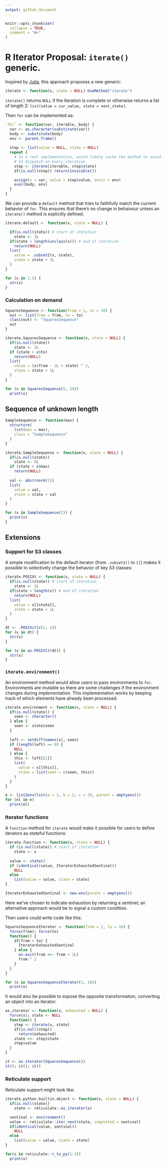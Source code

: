 ```yaml
---
output: github_document
---
```


<!-- README.md is generated from README.Rmd. Please edit that file -->

```r
knitr::opts_chunk$set(
  collapse = TRUE,
  comment = "#>"
)
```

# R Iterator Proposal: `iterate()` generic.

Inspired by
[Julia](https://docs.julialang.org/en/v1/manual/interfaces/#man-interface-iteration),
this approach proposes a new generic:

```r
iterate <- function(x, state = NULL) UseMethod("iterate")
```

`iterate()` returns `NULL` if the iteration is complete or otherwise
returns a list of length 2:
`list(value = cur_value, state = next_state)`.

Then `for` can be implemented as:

```r
`for` <- function(var, iterable, body) {
  var <- as.character(substitute(var))
  body <- substitute(body)
  env <- parent.frame()
  
  step <- list(value = NULL, state = NULL)
  repeat {
    # In a real implementation, would likely cache the method to avoid 
    # S3 dispatch on every iteration
    step <- iterate(iterable, step$state)
    if(is.null(step)) return(invisible())

    assign(x = var, value = step$value, envir = env)
    eval(body, env)
  }
}
```

We can provide a `default` method that tries to faithfully match the
current behavior of `for`. This ensures that there's no change in
behaivour unless an `iterate()` method is explicitly defined.

```r
iterate.default <- function(x, state = NULL) {

  if(is.null(state)) # start of iteration
    state <- 1L
  if(state > length(unclass(x))) # end of iteration
    return(NULL)
  list(
    value = .subset2(x, state), 
    state = state + 1L
  )
}

for (x in 1:5) {
  str(x)
}
```

### Calculation on demand

```r
SquaresSequence <- function(from = 1, to = 10) {
  out <- list(from = from, to = to)
  class(out) <- "SquaresSequence"
  out
}

iterate.SquaresSequence <- function(x, state = NULL) {
  if(is.null(state))
    state <- 1L
  if (state > x$to)
    return(NULL)
  list(
    value = (x$from - 1L + state) ^ 2, 
    state = state + 1L
  )
}

for (x in SquaresSequence(5, 10))
  print(x)
```

## Sequence of unknown length

```r
SampleSequence <- function(max) {
  structure(
    list(max = max),
    class = "SampleSequence"
  )
}

iterate.SampleSequence <- function(x, state = NULL) {
  if(is.null(state))
    state <- 0L
  if (state > x$max)
    return(NULL)
  
  val <- abs(rnorm(1))
  list(
    value = val, 
    state = state + val
  )
}

for (x in SampleSequence(2)) {
  print(x)
}
```

## Extensions

### Support for S3 classes

A simple modification to the default iterator (from `.subset2()` to
`[[`) makes it possible to selectively change the behavior of key S3
classes:

```r
iterate.POSIXt <- function(x, state = NULL) {
  if(is.null(state)) # start of iteration
    state <- 1L
  if(state > length(x)) # end of iteration
    return(NULL)
  list(
    value = x[[state]], 
    state = state + 1L
  )
}

dt <- .POSIXct(c(1, 2))
for (x in dt) {
  str(x)
}

for (x in as.POSIXlt(dt)) {
  str(x)
}
```

### `iterate.environment()`

An environment method would allow users to pass environments to `for`.
Environments are mutable so there are some challenges if the environment
changes during implementation. This implementation works by keeping
track of which elements have already been processed.

```r
iterate.environment <- function(x, state = NULL) {
  if(is.null(state)) {
    seen <- character()
  } else { 
    seen <- state$seen  
  }
  
  left <- setdiff(names(x), seen)
  if (length(left) == 0) {
    NULL
  } else {
    this <- left[[1]]
    list(
      value = x[[this]],
      state = list(seen = c(seen, this))
    )
  }
}

e <- list2env(list(a = 1, b = 2, c = 3), parent = emptyenv())
for (el in e)
  print(el)
```

### Iterator functions

A `function` method for `iterate` would make it possible for users to
define iterators as stateful functions:

```r
iterate.function <- function(x, state = NULL) {
  if (is.null(state)) # start of iteration
    state <- x
  
  value <- state()
  if (identical(value, IteratorExhaustedSentinal))
    NULL
  else
    list(value = value, state = state)
}

IteratorExhaustedSentinal <- new.env(parent = emptyenv())
```

Here we've chosen to indicate exhaustion by returning a sentinel; an
alternative approach would be to signal a custom condition.

Then users could write code like this:

```r
SquaresSequenceIterator <- function(from = 1, to = 10) {
  force(from); force(to)
  function() {
    if(from > to) {
      IteratorExhaustedSentinal
    } else {
      on.exit(from <<- from + 1L)
      from ^ 2
    }
  }
}

for (x in SquaresSequenceIterator(1, 10))
  print(x)
```

It would also be possible to expose the opposite transformation,
converting an object into an iterator:

```r
as.iterator <- function(x, exhausted = NULL) {
  force(x); state <- NULL
  function() {
    step <- iterate(x, state)
    if(is.null(step))
      return(exhausted)
    state <<- step$state
    step$value
  }
}

it <- as.iterator(SquaresSequence())
it(); it(); it()
```

### Reticulate support

Reticulate support might look like:

```r
iterate.python.builtin.object <- function(x, state = NULL) {
  if(is.null(state))
    state <- reticulate::as_iterator(x)

  sentinal <- environment()
  value <- reticulate::iter_next(state, completed = sentinal)
  if(identical(value, sentinal))
    NULL
  else
    list(value = value, state = state)
}

for(x in reticulate::r_to_py(1:3))
  print(x)
```

